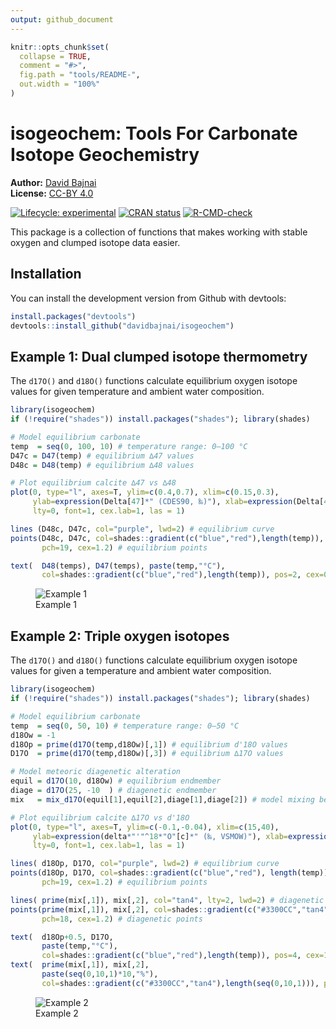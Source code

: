 ```yaml
---
output: github_document
---
```


<!-- README.md is generated from README.Rmd. Please edit that file -->

```r
knitr::opts_chunk$set(
  collapse = TRUE,
  comment = "#>",
  fig.path = "tools/README-",
  out.width = "100%"
)
```

# isogeochem: Tools For Carbonate Isotope Geochemistry

**Author:** [David Bajnai](https://www.davidbajnai.eu/)<br/>
**License:** [CC-BY 4.0](https://creativecommons.org/licenses/by/4.0/)

<!-- badges: start -->
[![Lifecycle: experimental](https://img.shields.io/badge/lifecycle-experimental-orange.svg)](https://lifecycle.r-lib.org/articles/stages.html#experimental)
[![CRAN status](https://www.r-pkg.org/badges/version/isogeochem)](https://CRAN.R-project.org/package=isogeochem)
[![R-CMD-check](https://github.com/davidbajnai/isogeochem/workflows/R-CMD-check/badge.svg)](https://github.com/davidbajnai/isogeochem/actions)
<!-- badges: end -->

This package is a collection of functions that makes working with stable oxygen and clumped isotope data easier.

## Installation

You can install the development version from Github with devtools:

``` r
install.packages("devtools")
devtools::install_github("davidbajnai/isogeochem")
```

## Example 1: Dual clumped isotope thermometry

The `d17O()` and `d18O()` functions calculate equilibrium oxygen isotope values for given temperature and ambient water composition.

``` r
library(isogeochem)
if (!require("shades")) install.packages("shades"); library(shades)

# Model equilibrium carbonate
temp  = seq(0, 100, 10) # temperature range: 0—100 °C
D47c = D47(temp) # equilibrium ∆47 values
D48c = D48(temp) # equilibrium ∆48 values

# Plot equilibrium calcite ∆47 vs ∆48
plot(0, type="l", axes=T, ylim=c(0.4,0.7), xlim=c(0.15,0.3),
     ylab=expression(Delta[47]*" (CDES90, ‰)"), xlab=expression(Delta[48]*" (CDES90, ‰)"),
     lty=0, font=1, cex.lab=1, las = 1)

lines (D48c, D47c, col="purple", lwd=2) # equilibrium curve
points(D48c, D47c, col=shades::gradient(c("blue","red"),length(temp)),
       pch=19, cex=1.2) # equilibrium points

text(  D48(temps), D47(temps), paste(temp,"°C"), 
       col=shades::gradient(c("blue","red"),length(temp)), pos=2, cex=0.8)
```
![Example 1](tools/README-example1.png)

## Example 2: Triple oxygen isotopes

The `d17O()` and `d18O()` functions calculate equilibrium oxygen isotope values for given a temperature and ambient water composition.

``` r
library(isogeochem)
if (!require("shades")) install.packages("shades"); library(shades)

# Model equilibrium carbonate
temp  = seq(0, 50, 10) # temperature range: 0—50 °C
d18Ow = -1
d18Op = prime(d17O(temp,d18Ow)[,1]) # equilibrium d'18O values
D17O  = prime(d17O(temp,d18Ow)[,3]) # equilibrium ∆17O values

# Model meteoric diagenetic alteration
equil = d17O(10, d18Ow) # equilibrium endmember
diage = d17O(25, -10  ) # diagenetic endmember
mix   = mix_d17O(equil[1],equil[2],diage[1],diage[2]) # model mixing between the endmembers

# Plot equilibrium calcite ∆17O vs d'18O
plot(0, type="l", axes=T, ylim=c(-0.1,-0.04), xlim=c(15,40),
     ylab=expression(delta*"'"^18*"O"[c]*" (‰, VSMOW)"), xlab=expression(Delta^17*"O (‰, VSMOW)"),
     lty=0, font=1, cex.lab=1, las = 1)

lines( d18Op, D17O, col="purple", lwd=2) # equilibrium curve
points(d18Op, D17O, col=shades::gradient(c("blue","red"), length(temp)),
       pch=19, cex=1.2) # equilibrium points

lines( prime(mix[,1]), mix[,2], col="tan4", lty=2, lwd=2) # diagenetic curve
points(prime(mix[,1]), mix[,2], col=shades::gradient(c("#3300CC","tan4"),length(seq(0,10,1))),
       pch=18, cex=1.2) # diagenetic points

text(  d18Op+0.5, D17O,
       paste(temp,"°C"),
       col=shades::gradient(c("blue","red"),length(temp)), pos=4, cex=1)
text(  prime(mix[,1]), mix[,2],
       paste(seq(0,10,1)*10,"%"),
       col=shades::gradient(c("#3300CC","tan4"),length(seq(0,10,1))), pos=1, cex=0.5)
```
![Example 2](tools/README-example2.png)

